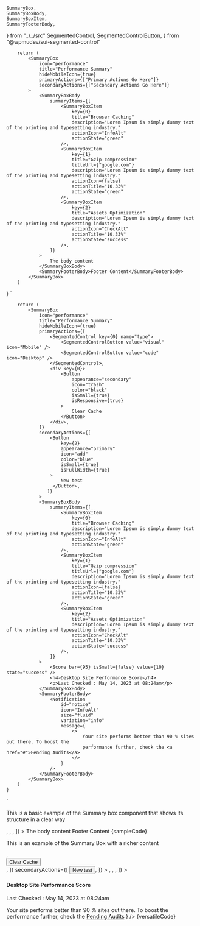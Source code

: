 	SummaryBox,
	SummaryBoxBody,
	SummaryBoxItem,
	SummaryFooterBody,
} from "../../src"
	SegmentedControl,
	SegmentedControlButton,
} from "@wpmudev/sui-segmented-control"




        return (
            <SummaryBox
                icon="performance"
                title="Performance Summary"
                hideMobileIcon={true}
                primaryActions={["Primary Actions Go Here"]}
                secondaryActions={["Secondary Actions Go Here"]}
            >
                <SummaryBoxBody
                    summaryItems={[
                        <SummaryBoxItem
                            key={0}
                            title="Browser Caching"
                            description="Lorem Ipsum is simply dummy text of the printing and typesetting industry."
                            actionIcon="InfoAlt"
                            actionState="green"
                        />,
                        <SummaryBoxItem
                            key={1}
                            title="Gzip compression"
                            titleUrl={"google.com"}
                            description="Lorem Ipsum is simply dummy text of the printing and typesetting industry."
                            actionIcon={false}
                            actionTitle="10.33%"
                            actionState="green"
                        />,
                        <SummaryBoxItem
                            key={2}
                            title="Assets Optimization"
                            description="Lorem Ipsum is simply dummy text of the printing and typesetting industry."
                            actionIcon="CheckAlt"
                            actionTitle="10.33%"
                            actionState="success"
                        />,
                    ]}
                >
                    The body content
                </SummaryBoxBody>
                <SummaryFooterBody>Footer Content</SummaryFooterBody>
            </SummaryBox>
        )

} `


        return (
            <SummaryBox
                icon="performance"
                title="Performance Summary"
                hideMobileIcon={true}
                primaryActions={[
                    <SegmentedControl key={0} name="type">
                        <SegmentedControlButton value="visual" icon="Mobile" />
                        <SegmentedControlButton value="code" icon="Desktop" />
                    </SegmentedControl>,
                    <div key={0}>
                        <Button
                            appearance="secondary"
                            icon="trash"
                            color="black"
                            isSmall={true}
                            isResponsive={true}
                        >
                            Clear Cache
                        </Button>
                    </div>,
                ]}
                secondaryActions={[
                    <Button
                        key={2}
                        appearance="primary"
                        icon="add"
                        color="blue"
                        isSmall={true}
                        isFullWidth={true}
                    >
                        New test
                     </Button>,
                   ]}
                >
                <SummaryBoxBody
                    summaryItems={[
                        <SummaryBoxItem
                            key={0}
                            title="Browser Caching"
                            description="Lorem Ipsum is simply dummy text of the printing and typesetting industry."
                            actionIcon="InfoAlt"
                            actionState="green"
                        />,
                        <SummaryBoxItem
                            key={1}
                            title="Gzip compression"
                            titleUrl={"google.com"}
                            description="Lorem Ipsum is simply dummy text of the printing and typesetting industry."
                            actionIcon={false}
                            actionTitle="10.33%"
                            actionState="green"
                        />,
                        <SummaryBoxItem
                            key={2}
                            title="Assets Optimization"
                            description="Lorem Ipsum is simply dummy text of the printing and typesetting industry."
                            actionIcon="CheckAlt"
                            actionTitle="10.33%"
                            actionState="success"
                        />,
                    ]}
                >
                    <Score bar={95} isSmall={false} value={10} state="success" />
                    <h4>Desktop Site Performance Score</h4>
                    <p>Last Checked : May 14, 2023 at 08:24am</p>
                </SummaryBoxBody>
                <SummaryFooterBody>
                    <Notification
                        id="notice"
                        icon="InfoAlt"
                        size="fluid"
                        variation="info"
    				    message={
                            <>
                                Your site performs better than 90 % sites out there. To boost the
                                performance further, check the <a href="#">Pending Audits</a>
                            </>
                        }
                    />
                </SummaryFooterBody>
            </SummaryBox>
        )
    }

`

<Section style={{ paddingTop: 30 }} border={true}>
	<p>
		This is a basic example of the Summary box component that shows its
		structure in a clear way
	</p>
	<Preview wrapper={true}>
		<SummaryBox
			icon="performance"
			title="Performance Summary"
			hideMobileIcon={true}
			primaryActions={["Primary Actions Go Here"]}
			secondaryActions={["Secondary Actions Go Here"]}
		>
			<SummaryBoxBody
				summaryItems={[
					<SummaryBoxItem
						key={0}
						title="Browser Caching"
						description="Lorem Ipsum is simply dummy text of the printing and typesetting industry."
						actionIcon="InfoAlt"
						actionState="green"
					/>,
					<SummaryBoxItem
						key={1}
						title="Gzip compression"
						titleUrl={"google.com"}
						description="Lorem Ipsum is simply dummy text of the printing and typesetting industry."
						actionIcon={false}
						actionTitle="10.33%"
						actionState="green"
					/>,
					<SummaryBoxItem
						key={2}
						title="Assets Optimization"
						description="Lorem Ipsum is simply dummy text of the printing and typesetting industry."
						actionIcon="CheckAlt"
						actionTitle="10.33%"
						actionState="success"
					/>,
				]}
			>
				The body content
			</SummaryBoxBody>
			<SummaryFooterBody>Footer Content</SummaryFooterBody>
		</SummaryBox>
	</Preview>
	<Snippet language="js">{sampleCode}</Snippet>
</Section>

<Section title="More Versatile Example" style={{ paddingTop: 60 }}>
	<p>This is an example of the Summary Box with a richer content</p>
	<Preview wrapper={true}>
		<SummaryBox
			icon="performance"
			title="Performance Summary"
			hideMobileIcon={true}
			primaryActions={[
				<SegmentedControl key={0} name="type">
					<SegmentedControlButton value="visual" icon="Mobile" />
					<SegmentedControlButton value="code" icon="Desktop" />
				</SegmentedControl>,
				<div key={0}>
					<Button
						appearance="secondary"
						icon="trash"
						color="black"
						isSmall={true}
						isResponsive={true}
					>
						Clear Cache
					</Button>
				</div>,
			]}
			secondaryActions={[
				<Button
					key={2}
					appearance="primary"
					icon="add"
					color="blue"
					isSmall={true}
					isFullWidth={true}
				>
					New test
				</Button>,
			]}
		>
			<SummaryBoxBody
				summaryItems={[
					<SummaryBoxItem
						key={0}
						title="Browser Caching"
						description="Lorem Ipsum is simply dummy text of the printing and typesetting industry."
						actionIcon="InfoAlt"
						actionState="green"
					/>,
					<SummaryBoxItem
						key={1}
						title="Gzip compression"
						titleUrl={"google.com"}
						description="Lorem Ipsum is simply dummy text of the printing and typesetting industry."
						actionIcon={false}
						actionTitle="10.33%"
						actionState="green"
					/>,
					<SummaryBoxItem
						key={2}
						title="Assets Optimization"
						description="Lorem Ipsum is simply dummy text of the printing and typesetting industry."
						actionIcon="CheckAlt"
						actionTitle="10.33%"
						actionState="success"
					/>,
				]}
			>
				<Score bar={95} isSmall={false} value={10} state="success" />
				<h4>Desktop Site Performance Score</h4>
				<p>Last Checked : May 14, 2023 at 08:24am</p>
			</SummaryBoxBody>
			<SummaryFooterBody>
				<Notification
					id="notice"
					icon="InfoAlt"
					size="fluid"
					variation="info"
					message={
						<>
							Your site performs better than 90 % sites out there. To boost the
							performance further, check the <a href="#">Pending Audits</a>
						</>
					}
				/>
			</SummaryFooterBody>
		</SummaryBox>
	</Preview>
	<Snippet language="js">{versatileCode}</Snippet>
</Section>
